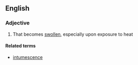 ==English==

===Adjective===
{{en-adj}}

# That becomes [[swollen]], especially upon exposure to heat

====Related terms====
*[[intumescence]]